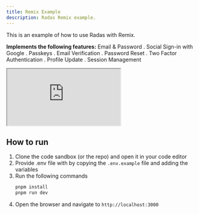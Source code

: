 ```yaml
---
title: Remix Example
description: Radas Remix example.
---
```


This is an example of how to use Radas with Remix.


**Implements the following features:**
Email & Password . Social Sign-in with Google . Passkeys . Email Verification . Password Reset . Two Factor Authentication . Profile Update . Session Management

<ForkButton url="better-auth/better-auth/tree/main/examples/remix-example"  />

<iframe src="https://stackblitz.com/github/better-auth/better-auth/tree/main/examples/remix-example?codemirror=1&fontsize=14&hidenavigation=1&runonclick=1&hidedevtools=1"
   style={{
      width: "100%",
      height: "500px",
      border: 0,
      borderRadius: "4px",
      overflow: "hidden"
   }}
   title="Radas Remix Example"
   allow="accelerometer; ambient-light-sensor; camera; encrypted-media; geolocation; gyroscope; hid; microphone; midi; payment; usb; vr; xr-spatial-tracking"
   sandbox="allow-forms allow-modals allow-popups allow-presentation allow-same-origin allow-scripts"
   >
</iframe>


## How to run

1. Clone the code sandbox (or the repo) and open it in your code editor
2. Provide .env file with by copying the `.env.example` file and adding the variables
3. Run the following commands
   ```bash
   pnpm install
   pnpm run dev
   ```
4. Open the browser and navigate to `http://localhost:3000`
